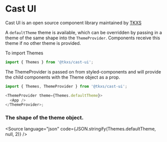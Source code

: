 
<Meta title="Intro" />

# Cast UI

Cast UI is an open source component library maintained by [TKXS](https://www.tkxs.com/)

A `defaultTheme` theme is available, which can be overridden by passing
in a theme of the same shape into the `ThemeProvider`.
Components receive this theme if no other theme is provided.

To import Themes

```js
import { Themes } from '@tkxs/cast-ui';
```

The ThemeProvider is passed on from styled-components and will provide
the child components with the Theme object as a prop.

```js
import { Themes, ThemeProvider } from '@tkxs/cast-ui';

<ThemeProvider theme={Themes.defaultTheme}>
  <App />
</ThemeProvider>;
```

### The shape of the theme object.

<Source language="json" code={JSON.stringify(Themes.defaultTheme, null, 2)} />
